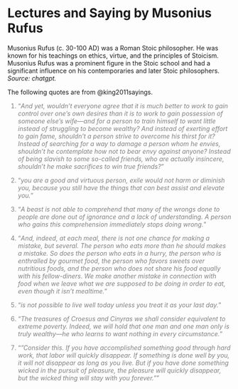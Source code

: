 # Lectures and Saying by Musonius Rufus {#sec-SayingsBook}

Musonius Rufus (c. 30-100 AD) was a Roman Stoic philosopher. He was known for his teachings on ethics, virtue, and the principles of Stoicism. Musonius Rufus was a prominent figure in the Stoic school and had a significant influence on his contemporaries and later Stoic philosophers. *Source: chatgpt.*

The following quotes are from @king2011sayings.

::: {style="color: gray"}
1.  "*And yet, wouldn't everyone agree that it is much better to work to gain control over one's own desires than it is to work to gain possession of someone else's wife---and for a person to train himself to want little instead of struggling to become wealthy? And instead of exerting effort to gain fame, shouldn't a person strive to overcome his thirst for it? Instead of searching for a way to damage a person whom he envies, shouldn't he contemplate how not to bear envy against anyone? Instead of being slavish to some so-called friends, who are actually insincere, shouldn't he make sacrifices to win true friends?*"
:::

::: {style="color: gray"}
2.  "*you are a good and virtuous person, exile would not harm or diminish you, because you still have the things that can best assist and elevate you.*"
:::

::: {style="color: gray"}
3.  "*A beast is not able to comprehend that many of the wrongs done to people are done out of ignorance and a lack of understanding. A person who gains this comprehension immediately stops doing wrong.*"
:::

::: {style="color: gray"}
4.  "*And, indeed, at each meal, there is not one chance for making a mistake, but several. The person who eats more than he should makes a mistake. So does the person who eats in a hurry, the person who is enthralled by gourmet food, the person who favors sweets over nutritious foods, and the person who does not share his food equally with his fellow-diners. We make another mistake in connection with food when we leave what we are supposed to be doing in order to eat, even though it isn't mealtime.*"
:::

::: {style="color: gray"}
5.  "*is not possible to live well today unless you treat it as your last day.*"
:::

::: {style="color: gray"}
6.  "*The treasures of Croesus and Cinyras we shall consider equivalent to extreme poverty. Indeed, we will hold that one man and one man only is truly wealthy---he who learns to want nothing in every circumstance.*"
:::

::: {style="color: gray"}
7.  "*"Consider this. If you have accomplished something good through hard work, that labor will quickly disappear. If something is done well by you, it will not disappear as long as you live. But if you have done something wicked in the pursuit of pleasure, the pleasure will quickly disappear, but the wicked thing will stay with you forever."*"
:::
